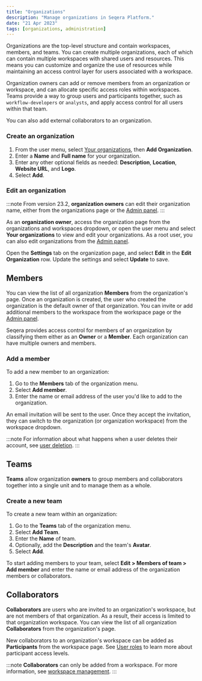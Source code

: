 ```yaml
---
title: "Organizations"
description: "Manage organizations in Seqera Platform."
date: "21 Apr 2023"
tags: [organizations, administration]
---
```


Organizations are the top-level structure and contain workspaces, members, and teams. You can create multiple organizations, each of which can contain multiple workspaces with shared users and resources. This means you can customize and organize the use of resources while maintaining an access control layer for users associated with a workspace.

Organization owners can add or remove members from an organization or workspace, and can allocate specific access roles within workspaces. Teams provide a way to group users and participants together, such as `workflow-developers` or `analysts`, and apply access control for all users within that team.

You can also add external collaborators to an organization.

### Create an organization

1. From the user menu, select [Your organizations](https://cloud.seqera.io/orgs), then **Add Organization**.
2. Enter a **Name** and **Full name** for your organization.
3. Enter any other optional fields as needed: **Description**, **Location**, **Website URL**, and **Logo**.
4. Select **Add**.

### Edit an organization

:::note
From version 23.2, **organization owners** can edit their organization name, either from the organizations page or the [Admin panel](../administration/overview.mdx).
:::

As an **organization owner**, access the organization page from the organizations and workspaces dropdown, or open the user menu and select **Your organizations** to view and edit your organizations. As a root user, you can also edit organizations from the [Admin panel](../administration/overview.mdx).

Open the **Settings** tab on the organization page, and select **Edit** in the **Edit Organization** row. Update the settings and select **Update** to save.

## Members

You can view the list of all organization **Members** from the organization's page. Once an organization is created, the user who created the organization is the default owner of that organization. You can invite or add additional members to the workspace from the workspace page or the [Admin panel](../administration/overview.mdx).

Seqera provides access control for members of an organization by classifying them either as an **Owner** or a **Member**. Each organization can have multiple owners and members.

### Add a member

To add a new member to an organization:

1. Go to the **Members** tab of the organization menu.
2. Select **Add member**.
3. Enter the name or email address of the user you'd like to add to the organization.

An email invitation will be sent to the user. Once they accept the invitation, they can switch to the organization (or organization workspace) from the workspace dropdown.

:::note
For information about what happens when a user deletes their account, see [user deletion](../data-privacy/overview#user-deletion).
:::

## Teams

**Teams** allow organization **owners** to group members and collaborators together into a single unit and to manage them as a whole.

### Create a new team

To create a new team within an organization:

1. Go to the **Teams** tab of the organization menu.
2. Select **Add Team**.
3. Enter the **Name** of team.
4. Optionally, add the **Description** and the team's **Avatar**.
5. Select **Add**.

To start adding members to your team, select **Edit > Members of team > Add member** and enter the name or email address of the organization members or collaborators.

## Collaborators

**Collaborators** are users who are invited to an organization's workspace, but are not members of that organization. As a result, their access is limited to that organization workspace. You can view the list of all organization **Collaborators** from the organization's page.

New collaborators to an organization's workspace can be added as **Participants** from the workspace page. See [User roles](./roles.mdx) to learn more about participant access levels.

:::note
**Collaborators** can only be added from a workspace. For more information, see [workspace management](./workspace-management.mdx#create-a-new-workspace).
:::
